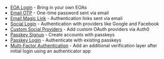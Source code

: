 - [EOA Login](/wallets/react/login-methods/eoa-login) - Bring in your own EOAs
- [Email OTP](/wallets/react/login-methods/email-otp) - One-time password sent via email
- [Email Magic Link](/wallets/react/login-methods/email-magic-link) - Authentication links sent via email
- [Social Login](/wallets/react/login-methods/social-login) - Authentication with providers like Google and Facebook
- [Custom Social Providers](/wallets/react/login-methods/social-providers) - Add custom OAuth providers via Auth0
- [Passkey Signup](/wallets/react/login-methods/passkey-signup) - Create accounts with passkeys
- [Passkey Login](/wallets/react/login-methods/passkey-login) - Authenticate with existing passkeys
- [Multi-Factor Authentication](/wallets/react/mfa/setup-mfa) - Add an additional verification layer after initial login using an authenticator app
